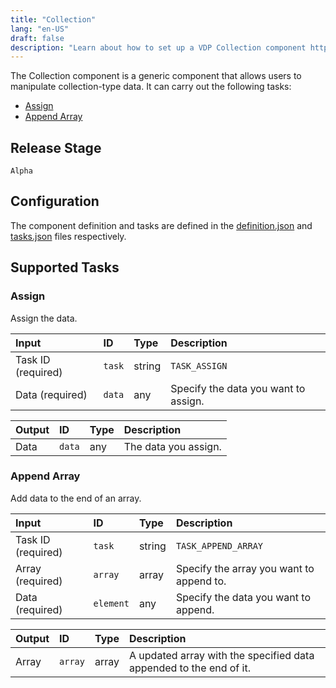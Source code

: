 ```yaml
---
title: "Collection"
lang: "en-US"
draft: false
description: "Learn about how to set up a VDP Collection component https://github.com/instill-ai/instill-core"
---
```


The Collection component is a generic component that allows users to manipulate collection-type data.
It can carry out the following tasks:
- [Assign](#assign)
- [Append Array](#append-array)

## Release Stage

`Alpha`

## Configuration

The component definition and tasks are defined in the [definition.json](https://github.com/instill-ai/component/blob/main/generic/collection/v0/config/definition.json) and [tasks.json](https://github.com/instill-ai/component/blob/main/generic/collection/v0/config/tasks.json) files respectively.



## Supported Tasks

### Assign

Assign the data.

| Input | ID | Type | Description |
| :--- | :--- | :--- | :--- |
| Task ID (required) | `task` | string | `TASK_ASSIGN` |
| Data (required) | `data` | any | Specify the data you want to assign. |





| Output | ID | Type | Description |
| :--- | :--- | :--- | :--- |
| Data | `data` | any | The data you assign. |

### Append Array

Add data to the end of an array.

| Input | ID | Type | Description |
| :--- | :--- | :--- | :--- |
| Task ID (required) | `task` | string | `TASK_APPEND_ARRAY` |
| Array (required) | `array` | array | Specify the array you want to append to. |
| Data (required) | `element` | any | Specify the data you want to append. |





| Output | ID | Type | Description |
| :--- | :--- | :--- | :--- |
| Array | `array` | array | A updated array with the specified data appended to the end of it. |
